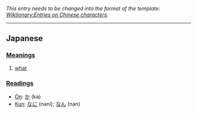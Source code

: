 ''This entry needs to be changed into the format of the template: [[Wiktionary:Entries on Chinese characters]].''
----

==Japanese==

===[[Meaning]]s===
#[[what]]

===[[Reading]]s===
*[[On]]: [[か]] (ka)
*[[Kun]]: [[なに]] (nani); [[なん]] (nan)